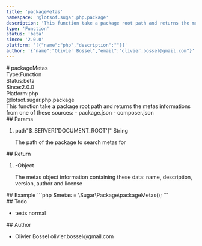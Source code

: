 ```yaml
---
title: 'packageMetas'
namespace: '@lotsof.sugar.php.package'
description: 'This function take a package root path and returns the metas informations from one of these sources: - package.json - composer.json'
type: 'Function'
status: 'beta'
since: '2.0.0'
platform: '[{"name":"php","description":""}]'
author: '{"name":"Olivier Bossel","email":"olivier.bossel@gmail.com"}'
---
```

<div class="docmap-mdx">
# packageMetas
<div class="_metas">
<div class="_type"><span class="_type-label">Type:</span><span class="_type-value">Function</span></div>
<div class="_status"><span class="_status-label">Status:</span><span class="_status-value -beta">beta</span></div>
<div class="_since"><span class="_since-label">Since:</span><span class="_since-value">2.0.0</span></div>
<div class="_platform"><span class="_platform-label">Platform:</span><span class="_platform-value -php">php</span></div>
</div>
<div class="_namespace">@lotsof.sugar.php.package</div>
<div class="_description typo-lead typo-format">
This function take a package root path and returns the metas informations from one of these sources:
- package.json
- composer.json
</div>
<div class="_params">
## Params
<ol class="_list">
<li class="_item">
<span class="_name">path</span><span class="_default">&quot;&dollar;&lowbar;SERVER&lsqb;&apos;DOCUMENT&lowbar;ROOT&apos;&rsqb;&quot;</span> <span class="_type">String</span>
<p class="_description">The path of the package to search metas for</p>
</li>
</ol>
</div>
<div class="_return">
## Return
<ol class="_list">
<li class="_item">
<span class="_default">-</span><span class="_type">Object</span>
<p class="_description">The metas object information containing these data&colon; name&comma; description&comma; version&comma; author and license</p>
</li>
</ol>
</div>
<div class="_examples">
## Example
```php
$metas = \Sugar\Package\packageMetas();
```
</div>
<div class="_todo">
## Todo
<ul class="_list">
<li class="_item">
<span class="_description">tests</span>
<span class="_priority -normal">normal</span>
</li>
</ul>
</div>
<div class="_author">
## Author
<ul class="_list">
<li class="_item">
<span class="_name">Olivier Bossel</span>
<span class="_email">olivier.bossel@gmail.com</span>
</li>
</ul>
</div>
</div>